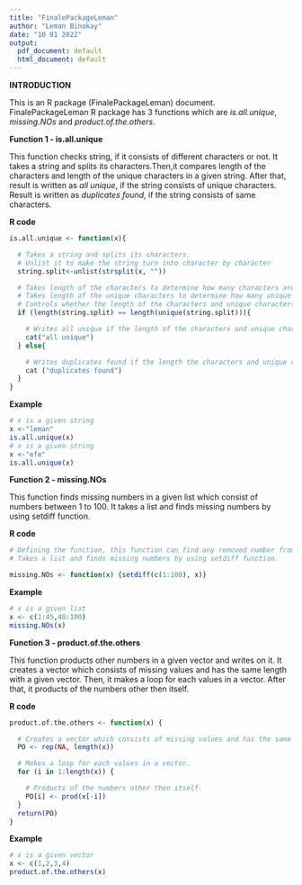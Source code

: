 ---
title: "FinalePackageLeman"
author: "Leman Binokay"
date: "10 01 2022"
output:
  pdf_document: default
  html_document: default
---

**INTRODUCTION**

This is an R package (FinalePackageLeman) document. FinalePackageLeman R package has 3 functions which are *is.all.unique*, *missing.NOs* and *product.of.the.others*.

**Function 1 - is.all.unique**

This function checks string, if it consists of different characters or not. It takes a string and splits its characters.Then,it compares length of the characters and length of the unique characters in a given string. After that, result is written as *all unique*, if the string consists of unique characters.
Result is written as *duplicates found*, if the string consists of same characters.

**R code**

```{r}

is.all.unique <- function(x){

  # Takes a string and splits its characters.
  # Unlist it to make the string turn into character by character
  string.split<-unlist(strsplit(x, ""))

  # Takes length of the characters to determine how many characters are in the given string.
  # Takes length of the unique characters to determine how many unique characters are in the given string.
  # Controls whether the length of the characters and unique characters are equal or not.
  if (length(string.split) == length(unique(string.split))){

    # Writes all unique if the length of the characters and unique characters are equal.
    cat("all unique")
  } else{

    # Writes duplicates found if the length the characters and unique characters are not equal.
    cat ("duplicates found")
  }
}


```

**Example**

```{r}
# x is a given string
x <-"leman"
is.all.unique(x)
# x is a given string
x <-"efe"
is.all.unique(x)
```
 
**Function 2 - missing.NOs**

This function finds missing numbers in a given list which consist of numbers between 1 to 100. It takes a list and finds missing numbers by using setdiff function.

**R code**

```{r}
# Defining the function, this function can find any removed number from the list.
# Takes a list and finds missing numbers by using setdiff function.

missing.NOs <- function(x) {setdiff(c(1:100), x)}
```

**Example**

```{r}
# x is a given list
x <- c(1:45,48:100)
missing.NOs(x)
```

**Function 3 - product.of.the.others**

This function products other numbers in a given vector and writes on it. It creates a vector which consists of missing values and has the same length with a given vector. Then, it makes a loop for each values in a vector. After that, it products of the numbers other then itself.

**R code**

```{r}
product.of.the.others <- function(x) {

  # Creates a vector which consists of missing values and has the same length with a given vector.
  PO <- rep(NA, length(x))

  # Makes a loop for each values in a vector.
  for (i in 1:length(x)) {

    # Products of the numbers other then itself.
    PO[i] <- prod(x[-i])
  }
  return(PO)
}
```

**Example**

```{r}
# x is a given vector
x <- c(1,2,3,4)
product.of.the.others(x)

```


